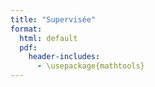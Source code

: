```yaml
---
title: "Supervisée"
format:
  html: default
  pdf:
    header-includes:
      - \usepackage{mathtools}
---
```

